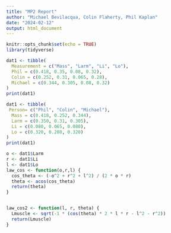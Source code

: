 ```yaml
---
title: "MP2 Report"
author: "Michael Bevilacqua, Colin Flaherty, Phil Kaplan"
date: "2024-02-12"
output: html_document
---
```


```r
knitr::opts_chunk$set(echo = TRUE)
library(tidyverse)
```

```r
dat1 <- tibble(
  Measurement = c("Mass", "Larm", "Li", "Lo"),
  Phil = c(0.418, 0.35, 0.08, 0.32),
  Colin = c(0.252, 0.31, 0.065, 0.28),
  Michael = c(0.344, 0.305, 0.08, 0.32)
)
print(dat1)
```

```r
dat1 <- tibble(
 Person= c("Phil", "Colin", "Michael"),
  Mass = c(0.418, 0.252, 0.344),
  Larm = c(0.350, 0.31, 0.305),
  Li = c(0.080, 0.065, 0.080),
  Lo = c(0.320, 0.280, 0.320)
)
print(dat1)

o <- dat1$Larm
r <- dat1$Li
l <- dat1$Lo
law_cos <- function(o,r,l) {
  cos_theta <- (-o^2 + r^2 + l^2) / (2 * o * r)
  theta <- acos(cos_theta)
  return(theta)
}


law_cos2 <- function(l, r, theta) {
  Lmuscle <- sqrt(-1 * (cos(theta) * 2 * l * r - l^2 - r^2))
  return(Lmuscle)
}

```

